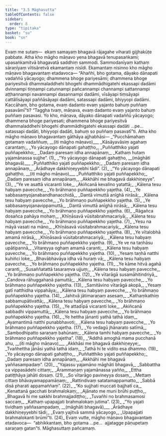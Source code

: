 ```yaml
---
title: "3.5 Māghasutta"
tableOfContents: false
sidebar:
  order: 8
type: "tipitaka"
basket: "su"
book: "sn"
---
```



<DynamicBreadcrumb />

<Paragraph number="568" book="sn">
Evaṃ me sutaṃ—  ekaṃ samayaṃ bhagavā rājagahe viharati gijjhakūṭe pabbate. Atha kho māgho māṇavo yena bhagavā tenupasaṅkami; upasaṅkamitvā bhagavatā saddhiṃ sammodi. Sammodanīyaṃ kathaṃ sāraṇīyaṃ vītisāretvā ekamantaṃ nisīdi. Ekamantaṃ nisinno kho māgho māṇavo bhagavantaṃ etadavoca—
</Paragraph>

<Paragraph number="569" book="sn">
“Ahañhi, bho gotama, dāyako dānapati vadaññū yācayogo; dhammena bhoge pariyesāmi; dhammena bhoge pariyesitvā dhammaladdhehi bhogehi dhammādhigatehi ekassapi dadāmi dvinnampi tiṇṇampi catunnampi pañcannampi channampi sattannampi aṭṭhannampi navannampi dasannampi dadāmi, vīsāyapi tiṃsāyapi cattālīsāyapi paññāsāyapi dadāmi, satassapi dadāmi, bhiyyopi dadāmi. Kaccāhaṃ, bho gotama, evaṃ dadanto evaṃ yajanto bahuṃ puññaṃ pasavāmī”ti?
</Paragraph>

<Paragraph number="570" book="sn">
“Taggha tvaṃ, māṇava, evaṃ dadanto evaṃ yajanto bahuṃ puññaṃ pasavasi. Yo kho, māṇava, dāyako dānapati vadaññū yācayogo; dhammena bhoge pariyesati; dhammena bhoge pariyesitvā dhammaladdhehi bhogehi dhammādhigatehi ekassapi dadāti …pe…  satassapi dadāti, bhiyyopi dadāti, bahuṃ so puññaṃ pasavatī”ti. Atha kho māgho māṇavo bhagavantaṃ gāthāya ajjhabhāsi—
</Paragraph>

<Division number="492" book="sn" bookNo="18" page="351">

<Paragraph number="571" type="verses" book="sn">
_“Pucchāmahaṃ gotamaṃ vadaññuṃ, __(iti māgho māṇavo)___  
_Kāsāyavāsiṃ agahaṃ carantaṃ;_  
_Yo yācayogo dānapati gahaṭṭho,_  
_Puññatthiko yajati puññapekkho;_  
_Dadaṃ paresaṃ idha annapānaṃ,_  
_Kathaṃ hutaṃ yajamānassa sujjhe”. (1)_  

</Paragraph>

</Division>
<Division number="493" book="sn" bookNo="18" page="351">

<Paragraph number="572" type="verses" book="sn">
_“Yo yācayogo dānapati gahaṭṭho, __(māghāti bhagavā)___  
_Puññatthiko yajati puññapekkho;_  
_Dadaṃ paresaṃ idha annapānaṃ,_  
_Ārādhaye dakkhiṇeyyebhi tādi”. (2)_  

</Paragraph>

</Division>
<Division number="494" book="sn" bookNo="18" page="352">

<Paragraph number="573" type="verses" book="sn">
_“Yo yācayogo dānapati gahaṭṭho, __(iti māgho māṇavo)___  
_Puññatthiko yajati puññapekkho;_  
_Dadaṃ paresaṃ idha annapānaṃ,_  
_Akkhāhi me bhagavā dakkhiṇeyye”. (3)_  

</Paragraph>

</Division>
<Division number="495" book="sn" bookNo="18" page="352">

<Paragraph number="574" type="verses" book="sn">
_“Ye ve asattā vicaranti loke,_  
_Akiñcanā kevalino yatattā;_  
_Kālena tesu habyaṃ pavecche,_  
_Yo brāhmaṇo puññapekkho yajetha. (4)_  

</Paragraph>

</Division>
<Division number="496" book="sn" bookNo="18" page="352">

<Paragraph number="575" type="verses" book="sn">
_Ye sabbasaṃyojanabandhanacchidā,_  
_Dantā vimuttā anīghā nirāsā;_  
_Kālena tesu habyaṃ pavecche,_  
_Yo brāhmaṇo puññapekkho yajetha. (5)_  

</Paragraph>

</Division>
<Division number="497" book="sn" bookNo="18" page="352">

<Paragraph number="576" type="verses" book="sn">
_Ye sabbasaṃyojanavippamuttā,_  
_Dantā vimuttā anīghā nirāsā;_  
_Kālena tesu habyaṃ pavecche,_  
_Yo brāhmaṇo puññapekkho yajetha. (6)_  

</Paragraph>

</Division>
<Division number="498" book="sn" bookNo="18" page="352">

<Paragraph number="577" type="verses" book="sn">
_Rāgañca dosañca pahāya mohaṃ,_  
_Khīṇāsavā vūsitabrahmacariyā;_  
_Kālena tesu habyaṃ pavecche,_  
_Yo brāhmaṇo puññapekkho yajetha. (7)_  

</Paragraph>

</Division>
<Division number="499" book="sn" bookNo="18" page="352">

<Paragraph number="578" type="verses" book="sn">
_Yesu na māyā vasati na māno,_  
_Khīṇāsavā vūsitabrahmacariyā;_  
_Kālena tesu habyaṃ pavecche,_  
_Yo brāhmaṇo puññapekkho yajetha. (8)_  

</Paragraph>

</Division>
<Division number="500" book="sn" bookNo="18" page="353">

<Paragraph number="579" type="verses" book="sn">
_Ye vītalobhā amamā nirāsā,_  
_Khīṇāsavā vūsitabrahmacariyā;_  
_Kālena tesu habyaṃ pavecche,_  
_Yo brāhmaṇo puññapekkho yajetha. (9)_  

</Paragraph>

</Division>
<Division number="501" book="sn" bookNo="18" page="353">

<Paragraph number="580" type="verses" book="sn">
_Ye ve na taṇhāsu upātipannā,_  
_Vitareyya oghaṃ amamā caranti;_  
_Kālena tesu habyaṃ pavecche,_  
_Yo brāhmaṇo puññapekkho yajetha. (10)_  

</Paragraph>

</Division>
<Division number="502" book="sn" bookNo="18" page="353">

<Paragraph number="581" type="verses" book="sn">
_Yesaṃ taṇhā natthi kuhiñci loke,_  
_Bhavābhavāya idha vā huraṃ vā;_  
_Kālena tesu habyaṃ pavecche,_  
_Yo brāhmaṇo puññapekkho yajetha. (11)_  

</Paragraph>

</Division>
<Division number="503" book="sn" bookNo="18" page="353">

<Paragraph number="582" type="verses" book="sn">
_Ye kāme hitvā agahā caranti,_  
_Susaññatattā tasaraṃva ujjuṃ;_  
_Kālena tesu habyaṃ pavecche,_  
_Yo brāhmaṇo puññapekkho yajetha. (12)_  

</Paragraph>

</Division>
<Division number="504" book="sn" bookNo="18" page="353">

<Paragraph number="583" type="verses" book="sn">
_Ye vītarāgā susamāhitindriyā,_  
_Candova rāhuggahaṇā pamuttā;_  
_Kālena tesu habyaṃ pavecche,_  
_Yo brāhmaṇo puññapekkho yajetha. (13)_  

</Paragraph>

</Division>
<Division number="505" book="sn" bookNo="18" page="353">

<Paragraph number="584" type="verses" book="sn">
_Samitāvino vītarāgā akopā,_  
_Yesaṃ gatī natthidha vippahāya;_  
_Kālena tesu habyaṃ pavecche,_  
_Yo brāhmaṇo puññapekkho yajetha. (14)_  

</Paragraph>

</Division>
<Division number="506" book="sn" bookNo="18" page="353">

<Paragraph number="585" type="verses" book="sn">
_Jahitvā jātimaraṇaṃ asesaṃ,_  
_Kathaṃkathiṃ sabbamupātivattā;_  
_Kālena tesu habyaṃ pavecche,_  
_Yo brāhmaṇo puññapekkho yajetha. (15)_  

</Paragraph>

</Division>
<Division number="507" book="sn" bookNo="18" page="354">

<Paragraph number="586" type="verses" book="sn">
_Ye attadīpā vicaranti loke,_  
_Akiñcanā sabbadhi vippamuttā;_  
_Kālena tesu habyaṃ pavecche,_  
_Yo brāhmaṇo puññapekkho yajetha. (16)_  

</Paragraph>

</Division>
<Division number="508" book="sn" bookNo="18" page="354">

<Paragraph number="587" type="verses" book="sn">
_Ye hettha jānanti yathā tathā idaṃ,_  
_Ayamantimā natthi punabbhavoti;_  
_Kālena tesu habyaṃ pavecche,_  
_Yo brāhmaṇo puññapekkho yajetha. (17)_  

</Paragraph>

</Division>
<Division number="509" book="sn" bookNo="18" page="354">

<Paragraph number="588" type="verses" book="sn">
_Yo vedagū jhānarato satīmā,_  
_Sambodhipatto saraṇaṃ bahūnaṃ;_  
_Kālena tamhi habyaṃ pavecche,_  
_Yo brāhmaṇo puññapekkho yajetha”. (18)_  

</Paragraph>

</Division>
<Division number="510" book="sn" bookNo="18" page="354">

<Paragraph number="589" type="verses" book="sn">
_“Addhā amoghā mama pucchanā ahu, __(iti māgho māṇavo)___  
_Akkhāsi me bhagavā dakkhiṇeyye;_  
_Tvañhettha jānāsi yathā tathā idaṃ,_  
_Tathā hi te vidito esa dhammo. (19)_  

</Paragraph>

</Division>
<Division number="511" book="sn" bookNo="18" page="354">

<Paragraph number="590" type="verses" book="sn">
_Yo yācayogo dānapati gahaṭṭho,_  
_Puññatthiko yajati puññapekkho;_  
_Dadaṃ paresaṃ idha annapānaṃ,_  
_Akkhāhi me bhagavā yaññasampadaṃ”. (20)_  

</Paragraph>

</Division>
<Division number="512" book="sn" bookNo="18" page="354">

<Paragraph number="591" type="verses" book="sn">
_“Yajassu yajamāno māghāti bhagavā,_  
_Sabbattha ca vippasādehi cittaṃ;_  
_Ārammaṇaṃ yajamānassa yañño,_  
_Ettha patiṭṭhāya jahāti dosaṃ. (21)_  

</Paragraph>

</Division>
<Division number="513" book="sn" bookNo="18" page="354">

<Paragraph number="592" type="verses" book="sn">
_So vītarāgo pavineyya dosaṃ,_  
_Mettaṃ cittaṃ bhāvayamappamāṇaṃ;_  
_Rattindivaṃ satatamappamatto,_  
_Sabbā disā pharati appamaññaṃ”. (22)_  

</Paragraph>

</Division>
<Division number="514" book="sn" bookNo="18" page="355">

<Paragraph number="593" type="verses" book="sn">
_“Ko sujjhati muccati bajjhatī ca,_  
_Kenattanā gacchati brahmalokaṃ;_  
_Ajānato me muni brūhi puṭṭho,_  
_Bhagavā hi me sakkhi brahmajjadiṭṭho;_  
_Tuvañhi no brahmasamosi saccaṃ,_  
_Kathaṃ upapajjati brahmalokaṃ jutima”. (23)_  

</Paragraph>

</Division>
<Division number="515" book="sn" bookNo="18" page="355">

<Paragraph number="594" type="verses" book="sn">
_“Yo yajati tividhaṃ yaññasampadaṃ, __(māghāti bhagavā)___  
_Ārādhaye dakkhiṇeyyebhi tādi;_  
_Evaṃ yajitvā sammā yācayogo,_  
_Upapajjati brahmalokanti brūmī”ti. (24)_  

</Paragraph>

<Paragraph number="595" book="sn">
Evaṃ vutte, māgho māṇavo bhagavantaṃ etadavoca—  “abhikkantaṃ, bho gotama …pe…  ajjatagge pāṇupetaṃ saraṇaṃ gatan”ti.

</Paragraph>
</Division>

<Paragraph number="596" type="center" book="sn">
Māghasuttaṃ pañcamaṃ.
</Paragraph>